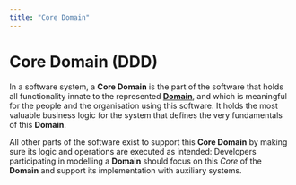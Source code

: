 ```yaml
---
title: "Core Domain"
---
```



# Core Domain (DDD)

In a software system, a **Core Domain** is the part of the software that holds all functionality innate to the
represented [**Domain**](softwaredesign.domain), and which is meaningful for the people and the organisation using this software. It holds the
most valuable business logic for the system that defines the very fundamentals of this **Domain**.

All other parts of the software exist to support this **Core Domain** by making sure its logic and operations are
executed as intended: Developers participating in modelling a **Domain** should focus on this _Core_ of the **Domain**
and support its implementation with auxiliary systems.

<BackButton />

